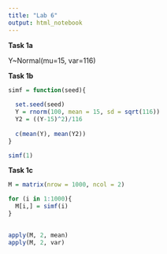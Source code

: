```yaml
---
title: "Lab 6"
output: html_notebook
---
```


**Task 1a**

Y\~Normal(mu=15, var=116)

**Task 1b**

```r

simf = function(seed){
  
  set.seed(seed)
  Y = rnorm(100, mean = 15, sd = sqrt(116))
  Y2 = ((Y-15)^2)/116
  
  c(mean(Y), mean(Y2))
}

```

```r
simf(1)
```

**Task 1c**

```r

M = matrix(nrow = 1000, ncol = 2)

for (i in 1:1000){
  M[i,] = simf(i)
}
  
```

```r
apply(M, 2, mean)
apply(M, 2, var)
```
